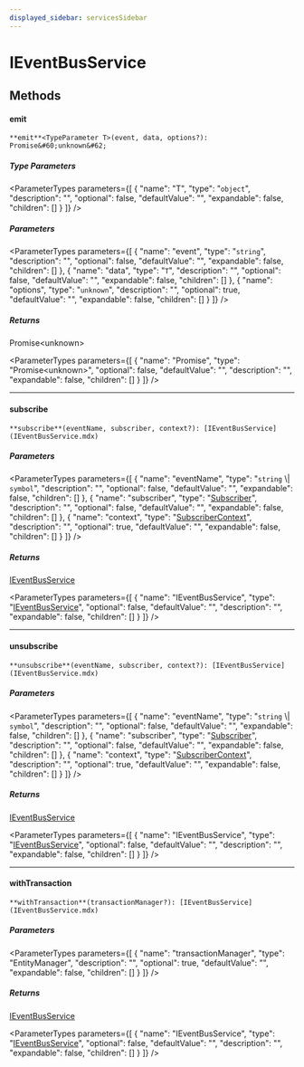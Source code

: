```yaml
---
displayed_sidebar: servicesSidebar
---
```



# IEventBusService

## Methods

#### emit

`**emit**<TypeParameter T>(event, data, options?): Promise&#60;unknown&#62;`

##### Type Parameters

<ParameterTypes parameters={[
  {
    "name": "T",
    "type": "`object`",
    "description": "",
    "optional": false,
    "defaultValue": "",
    "expandable": false,
    "children": []
  }
]} />

##### Parameters

<ParameterTypes parameters={[
  {
    "name": "event",
    "type": "`string`",
    "description": "",
    "optional": false,
    "defaultValue": "",
    "expandable": false,
    "children": []
  },
  {
    "name": "data",
    "type": "`T`",
    "description": "",
    "optional": false,
    "defaultValue": "",
    "expandable": false,
    "children": []
  },
  {
    "name": "options",
    "type": "`unknown`",
    "description": "",
    "optional": true,
    "defaultValue": "",
    "expandable": false,
    "children": []
  }
]} />

##### Returns

Promise&#60;unknown&#62;

<ParameterTypes parameters={[
  {
    "name": "Promise",
    "type": "Promise&#60;unknown&#62;",
    "optional": false,
    "defaultValue": "",
    "description": "",
    "expandable": false,
    "children": []
  }
]} />

___

#### subscribe

`**subscribe**(eventName, subscriber, context?): [IEventBusService](IEventBusService.mdx)`

##### Parameters

<ParameterTypes parameters={[
  {
    "name": "eventName",
    "type": "`string` \\| `symbol`",
    "description": "",
    "optional": false,
    "defaultValue": "",
    "expandable": false,
    "children": []
  },
  {
    "name": "subscriber",
    "type": "[Subscriber](../types/Subscriber.mdx)",
    "description": "",
    "optional": false,
    "defaultValue": "",
    "expandable": false,
    "children": []
  },
  {
    "name": "context",
    "type": "[SubscriberContext](../types/SubscriberContext.mdx)",
    "description": "",
    "optional": true,
    "defaultValue": "",
    "expandable": false,
    "children": []
  }
]} />

##### Returns

[IEventBusService](IEventBusService.mdx)

<ParameterTypes parameters={[
  {
    "name": "IEventBusService",
    "type": "[IEventBusService](IEventBusService.mdx)",
    "optional": false,
    "defaultValue": "",
    "description": "",
    "expandable": false,
    "children": []
  }
]} />

___

#### unsubscribe

`**unsubscribe**(eventName, subscriber, context?): [IEventBusService](IEventBusService.mdx)`

##### Parameters

<ParameterTypes parameters={[
  {
    "name": "eventName",
    "type": "`string` \\| `symbol`",
    "description": "",
    "optional": false,
    "defaultValue": "",
    "expandable": false,
    "children": []
  },
  {
    "name": "subscriber",
    "type": "[Subscriber](../types/Subscriber.mdx)",
    "description": "",
    "optional": false,
    "defaultValue": "",
    "expandable": false,
    "children": []
  },
  {
    "name": "context",
    "type": "[SubscriberContext](../types/SubscriberContext.mdx)",
    "description": "",
    "optional": true,
    "defaultValue": "",
    "expandable": false,
    "children": []
  }
]} />

##### Returns

[IEventBusService](IEventBusService.mdx)

<ParameterTypes parameters={[
  {
    "name": "IEventBusService",
    "type": "[IEventBusService](IEventBusService.mdx)",
    "optional": false,
    "defaultValue": "",
    "description": "",
    "expandable": false,
    "children": []
  }
]} />

___

#### withTransaction

`**withTransaction**(transactionManager?): [IEventBusService](IEventBusService.mdx)`

##### Parameters

<ParameterTypes parameters={[
  {
    "name": "transactionManager",
    "type": "EntityManager",
    "description": "",
    "optional": true,
    "defaultValue": "",
    "expandable": false,
    "children": []
  }
]} />

##### Returns

[IEventBusService](IEventBusService.mdx)

<ParameterTypes parameters={[
  {
    "name": "IEventBusService",
    "type": "[IEventBusService](IEventBusService.mdx)",
    "optional": false,
    "defaultValue": "",
    "description": "",
    "expandable": false,
    "children": []
  }
]} />
